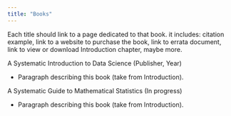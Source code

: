 ```yaml
---
title: "Books"
---
```



Each title should link to a page dedicated to that book. it includes: citation example, link to a website to purchase the book, link to errata document, link to view or download Introduction chapter, maybe more.


A Systematic Introduction to Data Science (Publisher, Year)

- Paragraph describing this book (take from Introduction).



A Systematic Guide to Mathematical Statistics (In progress)

- Paragraph describing this book (take from Introduction).
